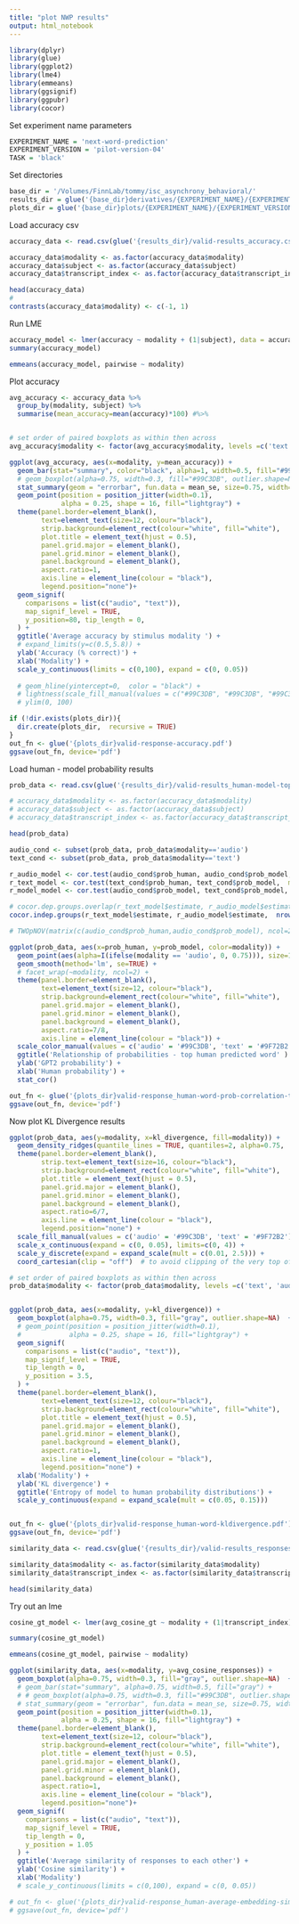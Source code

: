 ```yaml
---
title: "plot NWP results"
output: html_notebook
---
```


```r
library(dplyr)
library(glue)
library(ggplot2)
library(lme4)
library(emmeans)
library(ggsignif)
library(ggpubr)
library(cocor)
```

Set experiment name parameters

```r
EXPERIMENT_NAME = 'next-word-prediction'
EXPERIMENT_VERSION = 'pilot-version-04'
TASK = 'black'
```

Set directories

```r
base_dir = '/Volumes/FinnLab/tommy/isc_asynchrony_behavioral/'
results_dir = glue('{base_dir}derivatives/{EXPERIMENT_NAME}/{EXPERIMENT_VERSION}/{TASK}/')
plots_dir = glue('{base_dir}plots/{EXPERIMENT_NAME}/{EXPERIMENT_VERSION}/{TASK}/')
```

Load accuracy csv

```r

accuracy_data <- read.csv(glue('{results_dir}/valid-results_accuracy.csv'))

accuracy_data$modality <- as.factor(accuracy_data$modality)
accuracy_data$subject <- as.factor(accuracy_data$subject)
accuracy_data$transcript_index <- as.factor(accuracy_data$transcript_index)

head(accuracy_data)
# 
contrasts(accuracy_data$modality) <- c(-1, 1)


```

Run LME

```r

accuracy_model <- lmer(accuracy ~ modality + (1|subject), data = accuracy_data)
summary(accuracy_model)

emmeans(accuracy_model, pairwise ~ modality)

```

Plot accuracy 

```r

avg_accuracy <- accuracy_data %>%
  group_by(modality, subject) %>%
  summarise(mean_accuracy=mean(accuracy)*100) #%>%


# set order of paired boxplots as within then across
avg_accuracy$modality <- factor(avg_accuracy$modality, levels =c('text', 'audio'), ordered = TRUE)

ggplot(avg_accuracy, aes(x=modality, y=mean_accuracy)) +
  geom_bar(stat="summary", color="black", alpha=1, width=0.5, fill="#99C3DB") +
  # geom_boxplot(alpha=0.75, width=0.3, fill="#99C3DB", outlier.shape=NA) + 
  stat_summary(geom = "errorbar", fun.data = mean_se, size=0.75, width=0.075) +
  geom_point(position = position_jitter(width=0.1),
             alpha = 0.25, shape = 16, fill="lightgray") +
  theme(panel.border=element_blank(),
        text=element_text(size=12, colour="black"),
        strip.background=element_rect(colour="white", fill="white"),
        plot.title = element_text(hjust = 0.5),
        panel.grid.major = element_blank(),
        panel.grid.minor = element_blank(),
        panel.background = element_blank(),
        aspect.ratio=1,
        axis.line = element_line(colour = "black"),
        legend.position="none")+
  geom_signif(
    comparisons = list(c("audio", "text")),
    map_signif_level = TRUE, 
    y_position=80, tip_length = 0, 
  ) + 
  ggtitle('Average accuracy by stimulus modality ') +
  # expand_limits(y=c(0.5,5.8)) +
  ylab('Accuracy (% correct)') +
  xlab('Modality') +
  scale_y_continuous(limits = c(0,100), expand = c(0, 0.05))
  
  # geom_hline(yintercept=0,  color = "black") +
  # lightness(scale_fill_manual(values = c("#99C3DB", "#99C3DB", "#99C3DB","#99C3DB")),scalefac(1))+
  # ylim(0, 100)

if (!dir.exists(plots_dir)){
  dir.create(plots_dir,  recursive = TRUE)
}
out_fn <- glue('{plots_dir}valid-response-accuracy.pdf')
ggsave(out_fn, device='pdf')
```
Load human - model probability results

```r

prob_data <- read.csv(glue('{results_dir}/valid-results_human-model-top-prob.csv'))

# accuracy_data$modality <- as.factor(accuracy_data$modality)
# accuracy_data$subject <- as.factor(accuracy_data$subject)
# accuracy_data$transcript_index <- as.factor(accuracy_data$transcript_index)

head(prob_data)

```
```r

audio_cond <- subset(prob_data, prob_data$modality=='audio')
text_cond <- subset(prob_data, prob_data$modality=='text')

r_audio_model <- cor.test(audio_cond$prob_human, audio_cond$prob_model, method='pearson')
r_text_model <- cor.test(text_cond$prob_human, text_cond$prob_model,  method='pearson')
r_model_model <- cor.test(audio_cond$prob_model, text_cond$prob_model,  method='pearson')

# cocor.dep.groups.overlap(r_text_model$estimate, r_audio_model$estimate,  r_model_model$estimate, nrow(audio_cond))
cocor.indep.groups(r_text_model$estimate, r_audio_model$estimate,  nrow(audio_cond), nrow(text_cond))

# TWOpNOV(matrix(c(audio_cond$prob_human,audio_cond$prob_model), ncol=2), matrix(c(text_cond$prob_human, text_cond$prob_model), ncol=2))

```


```r

ggplot(prob_data, aes(x=prob_human, y=prob_model, color=modality)) +
  geom_point(aes(alpha=I(ifelse(modality == 'audio', 0, 0.75))), size=1)+
  geom_smooth(method='lm', se=TRUE) + 
  # facet_wrap(~modality, ncol=2) +
  theme(panel.border=element_blank(),
        text=element_text(size=12, colour="black"),
        strip.background=element_rect(colour="white", fill="white"),
        panel.grid.major = element_blank(), 
        panel.grid.minor = element_blank(),
        panel.background = element_blank(), 
        aspect.ratio=7/8,
        axis.line = element_line(colour = "black")) + 
  scale_color_manual(values = c('audio' = '#99C3DB', 'text' = '#9F72B2')) +
  ggtitle('Relationship of probabilities - top human predicted word' ) +
  ylab('GPT2 probability') + 
  xlab('Human probability') +
  stat_cor()

out_fn <- glue('{plots_dir}valid-response_human-word-prob-correlation-text.pdf')
ggsave(out_fn, device='pdf')
```
Now plot KL Divergence results

```r
ggplot(prob_data, aes(y=modality, x=kl_divergence, fill=modality)) +
  geom_density_ridges(quantile_lines = TRUE, quantiles=2, alpha=0.75,  calc_ecdf = TRUE) +
  theme(panel.border=element_blank(),
        strip.text=element_text(size=16, colour="black"),
        strip.background=element_rect(colour="white", fill="white"),
        plot.title = element_text(hjust = 0.5),
        panel.grid.major = element_blank(),
        panel.grid.minor = element_blank(),
        panel.background = element_blank(),
        aspect.ratio=6/7, 
        axis.line = element_line(colour = "black"),
        legend.position="none") +
  scale_fill_manual(values = c('audio' = '#99C3DB', 'text' = '#9F72B2')) +
  scale_x_continuous(expand = c(0, 0.05), limits=c(0, 4)) + 
  scale_y_discrete(expand = expand_scale(mult = c(0.01, 2.5))) +
  coord_cartesian(clip = "off")  # to avoid clipping of the very top of the top ridgeline
```

```r

# set order of paired boxplots as within then across
prob_data$modality <- factor(prob_data$modality, levels =c('text', 'audio'), ordered = TRUE)


ggplot(prob_data, aes(x=modality, y=kl_divergence)) +
  geom_boxplot(alpha=0.75, width=0.3, fill="gray", outlier.shape=NA)  +
  # geom_point(position = position_jitter(width=0.1),
  #            alpha = 0.25, shape = 16, fill="lightgray") +
  geom_signif(
    comparisons = list(c("audio", "text")),
    map_signif_level = TRUE,
    tip_length = 0,
    y_position = 3.5,
  ) +
  theme(panel.border=element_blank(),
        text=element_text(size=12, colour="black"),
        strip.background=element_rect(colour="white", fill="white"),
        plot.title = element_text(hjust = 0.5),
        panel.grid.major = element_blank(),
        panel.grid.minor = element_blank(),
        panel.background = element_blank(),
        aspect.ratio=1, 
        axis.line = element_line(colour = "black"),
        legend.position="none") + 
  xlab('Modality') + 
  ylab('KL divergence') + 
  ggtitle('Entropy of model to human probability distributions') + 
  scale_y_continuous(expand = expand_scale(mult = c(0.05, 0.15)))


out_fn <- glue('{plots_dir}valid-response_human-word-kldivergence.pdf')
ggsave(out_fn, device='pdf')

```

```r

similarity_data <- read.csv(glue('{results_dir}/valid-results_responses-bert-similarity.csv'))

similarity_data$modality <- as.factor(similarity_data$modality)
similarity_data$transcript_index <- as.factor(similarity_data$transcript_index)

head(similarity_data)

```
Try out an lme

```r

cosine_gt_model <- lmer(avg_cosine_gt ~ modality + (1|transcript_index), data=similarity_data)

summary(cosine_gt_model)

emmeans(cosine_gt_model, pairwise ~ modality)

```


```r

ggplot(similarity_data, aes(x=modality, y=avg_cosine_responses)) +
  geom_boxplot(alpha=0.75, width=0.3, fill="gray", outlier.shape=NA)  + 
  # geom_bar(stat="summary", alpha=0.75, width=0.5, fill="gray") +
  # # geom_boxplot(alpha=0.75, width=0.3, fill="#99C3DB", outlier.shape=NA) + 
  # stat_summary(geom = "errorbar", fun.data = mean_se, size=0.75, width=0.075) +
  geom_point(position = position_jitter(width=0.1),
             alpha = 0.25, shape = 16, fill="lightgray") + 
  theme(panel.border=element_blank(),
        text=element_text(size=12, colour="black"),
        strip.background=element_rect(colour="white", fill="white"),
        plot.title = element_text(hjust = 0.5),
        panel.grid.major = element_blank(),
        panel.grid.minor = element_blank(),
        panel.background = element_blank(),
        aspect.ratio=1,
        axis.line = element_line(colour = "black"),
        legend.position="none")+
  geom_signif(
    comparisons = list(c("audio", "text")),
    map_signif_level = TRUE,
    tip_length = 0,
    y_position = 1.05
  ) +
  ggtitle('Average similarity of responses to each other') +
  ylab('Cosine similarity') +
  xlab('Modality') 
  # scale_y_continuous(limits = c(0,100), expand = c(0, 0.05))

# out_fn <- glue('{plots_dir}valid-response_human-average-embedding-similarity.pdf')
# ggsave(out_fn, device='pdf')

```
